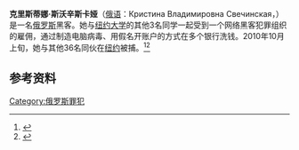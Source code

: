 

{{noteTA

|T=zh-cn:克里斯蒂娜·斯沃辛斯卡娅; zh-tw:克里斯蒂娜‧斯維琴斯卡婭;

|1=zh-cn:克里斯蒂娜·斯沃辛斯卡娅; zh-tw:克里斯蒂娜‧斯維琴斯卡婭;

|2=zh-cn:克里斯蒂娜·斯沃辛斯卡娅; zh-tw:克里斯蒂娜‧斯維琴斯卡婭;

}}
'''克里斯蒂娜·斯沃辛斯卡娅'''（[[俄语|俄语]]：Кристина Владимировна Свечинская，{{bd|1989年|||}}）是一名[[俄罗斯|俄罗斯]]黑客。她与[[纽约大学|纽约大学]]的其他3名同学一起受到一个网络黑客犯罪组织的雇佣，通过制造电脑病毒、用假名开账户的方式在多个银行洗钱。2010年10月上旬，她与其他36名同伙在[[纽约|纽约]]被捕。<ref>{{Cite web |url=http://www.chinadaily.com.cn/hqsj/hqlw/2010-10-15/content_1013065.html |title=高科技"抢银行"令人咋舌 美抓获最性感黑客 |accessdate=2011-02-11 |archive-date=2010-10-18 |archive-url=https://web.archive.org/web/20101018073634/http://www.chinadaily.com.cn/hqsj/hqlw/2010-10-15/content_1013065.html |dead-url=no }}</ref><ref>{{Cite web |url=http://www.nownews.com/2013/03/08/11623-2911112.htm |title=全球最性感美女駭客4月受審　恐被關40年 |accessdate=2013-03-15 |archive-date=2013-05-28 |archive-url=https://web.archive.org/web/20130528012625/http://www.nownews.com/2013/03/08/11623-2911112.htm |dead-url=no }}</ref>

== 参考资料 ==
{{reflist}}

[[Category:俄罗斯罪犯|Category:俄罗斯罪犯]]